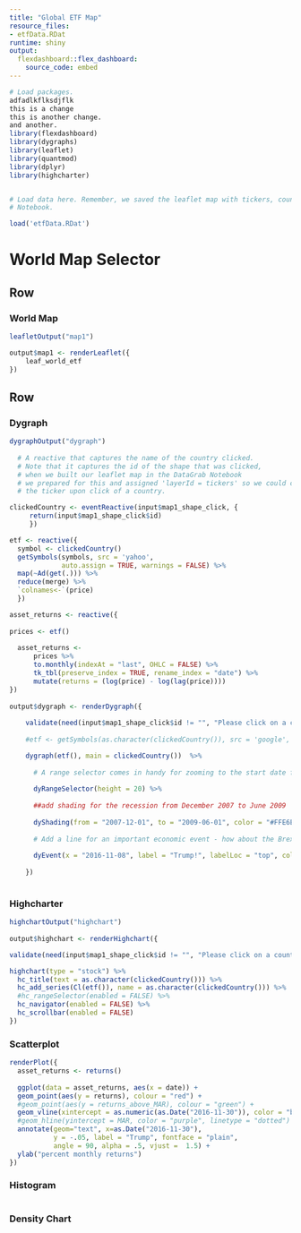 ```yaml
---
title: "Global ETF Map"
resource_files:
- etfData.RDat
runtime: shiny
output:
  flexdashboard::flex_dashboard:
    source_code: embed
---
```



```r
# Load packages.
adfadlkflksdjflk
this is a change
this is another change.
and another.
library(flexdashboard)
library(dygraphs)
library(leaflet)
library(quantmod)
library(dplyr)
library(highcharter)


# Load data here. Remember, we saved the leaflet map with tickers, country names and ytd in the
# Notebook.

load('etfData.RDat')

```



World Map Selector {data-orientation=rows}
=====================================

Row {data-height=650}
-------------------------------------

### World Map

```r
leafletOutput("map1")

output$map1 <- renderLeaflet({
    leaf_world_etf
})
```

Row {.tabset .tabset-fade}
-------------------------------------

### Dygraph

```r

dygraphOutput("dygraph")
  
  # A reactive that captures the name of the country clicked. 
  # Note that it captures the id of the shape that was clicked, 
  # when we built our leaflet map in the DataGrab Notebook 
  # we prepared for this and assigned 'layerId = tickers' so we could capture
  # the ticker upon click of a country.

clickedCountry <- eventReactive(input$map1_shape_click, {
     return(input$map1_shape_click$id)
     })

etf <- reactive({
  symbol <- clickedCountry()
  getSymbols(symbols, src = 'yahoo', 
             auto.assign = TRUE, warnings = FALSE) %>% 
  map(~Ad(get(.))) %>% 
  reduce(merge) %>%
  `colnames<-`(price)
  })

asset_returns <- reactive({
  
prices <- etf()
  
  asset_returns <- 
      prices %>% 
      to.monthly(indexAt = "last", OHLC = FALSE) %>% 
      tk_tbl(preserve_index = TRUE, rename_index = "date") %>% 
      mutate(returns = (log(price) - log(lag(price))))
})
   
output$dygraph <- renderDygraph({
    
    validate(need(input$map1_shape_click$id != "", "Please click on a country to display its ETF price history."))
         
    #etf <- getSymbols(as.character(clickedCountry()), src = 'google', auto.assign = FALSE)

    dygraph(etf(), main = clickedCountry())  %>%
      
      # A range selector comes in handy for zooming to the start date for each ETF.
      
      dyRangeSelector(height = 20) %>%
      
      ##add shading for the recession from December 2007 to June 2009
      
      dyShading(from = "2007-12-01", to = "2009-06-01", color = "#FFE6E6") %>% 
      
      # Add a line for an important economic event - how about the Brexit vote? 
      
      dyEvent(x = "2016-11-08", label = "Trump!", labelLoc = "top", color = "black")
      
    })
   
```

### Highcharter 

```r

highchartOutput("highchart")
   
output$highchart <- renderHighchart({

validate(need(input$map1_shape_click$id != "", "Please click on a country to display its ETF price history."))

highchart(type = "stock") %>% 
  hc_title(text = as.character(clickedCountry())) %>%
  hc_add_series(Cl(etf()), name = as.character(clickedCountry())) %>% 
  #hc_rangeSelector(enabled = FALSE) %>% 
  hc_navigator(enabled = FALSE) %>% 
  hc_scrollbar(enabled = FALSE)
})
```


### Scatterplot

```r


renderPlot({
  asset_returns <- returns()
  
  ggplot(data = asset_returns, aes(x = date)) +
  geom_point(aes(y = returns), colour = "red") +
  #geom_point(aes(y = returns_above_MAR), colour = "green") + 
  geom_vline(xintercept = as.numeric(as.Date("2016-11-30")), color = "blue") +
  #geom_hline(yintercept = MAR, color = "purple", linetype = "dotted") +
  annotate(geom="text", x=as.Date("2016-11-30"), 
           y = -.05, label = "Trump", fontface = "plain", 
           angle = 90, alpha = .5, vjust =  1.5) +
  ylab("percent monthly returns")
})

```



### Histogram

```r

```

### Density Chart

```r

```




